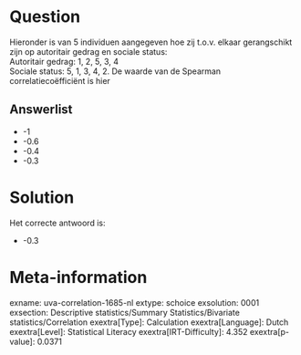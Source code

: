 Question
========

Hieronder is van 5 individuen aangegeven hoe zij t.o.v. elkaar
gerangschikt zijn op autoritair gedrag en sociale status:\
Autoritair gedrag: 1, 2, 5, 3, 4\
Sociale status: 5, 1, 3, 4, 2. De waarde van de Spearman
correlatiecoëfficiënt is hier

Answerlist
----------

* -1
* -0.6
* -0.4
* -0.3

Solution
========

Het correcte antwoord is: 

* -0.3

Meta-information
================
exname: uva-correlation-1685-nl
extype: schoice
exsolution: 0001
exsection: Descriptive statistics/Summary Statistics/Bivariate statistics/Correlation
exextra[Type]: Calculation
exextra[Language]: Dutch
exextra[Level]: Statistical Literacy
exextra[IRT-Difficulty]: 4.352
exextra[p-value]: 0.0371
